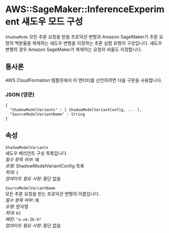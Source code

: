 # AWS::SageMaker::InferenceExperiment 섀도우 모드 구성

`ShadowMode` 모든 추론 요청을 받을 프로덕션 변형과 Amazon SageMaker가 추론 요청의 백분율을 복제하는 섀도우 변형을 지정하는 추론 실험 유형의 구성입니다. 섀도우 변형의 경우 Amazon SageMaker가 복제하는 요청의 비율도 지정합니다.

## 통사론

AWS CloudFormation 템플릿에서 이 엔터티를 선언하려면 다음 구문을 사용합니다.

### JSON (영문)

```
{
  "ShadowModelVariants" : [ ShadowModelVariantConfig, ... ],
  "SourceModelVariantName" : String
}
```

## 속성

`ShadowModelVariants`  
섀도우 베리언트 구성 목록입니다.  
_필수 항목 여부_: 예  
_유형_: ShadowModelVariantConfig 목록  
_최대_: `1`  
_업데이트 필요 사항_: 중단 없음

`SourceModelVariantName`  
 모든 추론 요청을 받는 프로덕션 변형의 이름입니다.  
_필수 항목 여부_: 예  
_유형_: 문자열  
_최대_: `63`  
_패턴_: `^a-zA-Z0-9?`  
_업데이트 필요 사항_: 중단 없음
